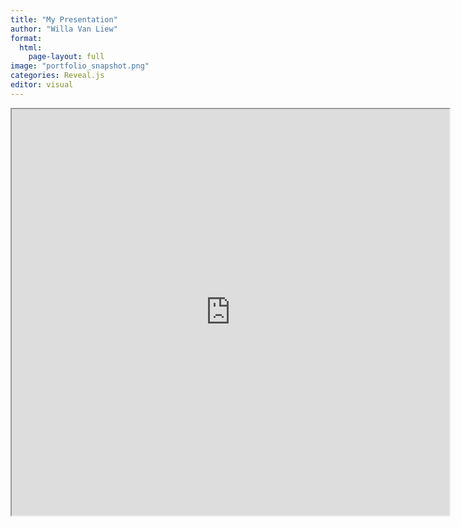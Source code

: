 ```yaml
---
title: "My Presentation"
author: "Willa Van Liew"
format: 
  html:
    page-layout: full
image: "portfolio_snapshot.png"
categories: Reveal.js
editor: visual
---
```


<iframe src="https://willavanliew.github.io/Presentations/Presentation.html#/title-slide" width="700" height="650" allowfullscreen="true">

</iframe>
